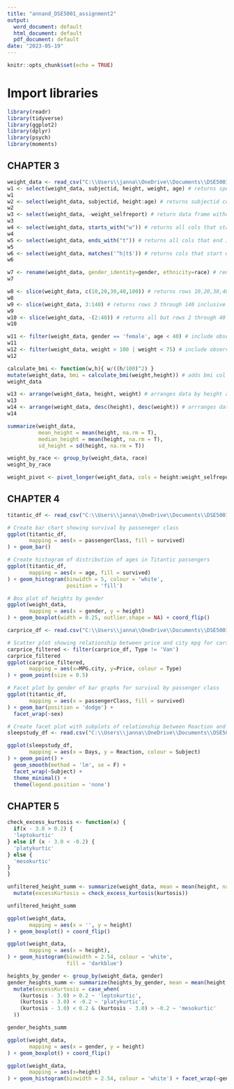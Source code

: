 ```yaml
---
title: "annand_DSE5001_assignment2"
output:
  word_document: default
  html_document: default
  pdf_document: default
date: "2023-05-19"
---
```


```r
knitr::opts_chunk$set(echo = TRUE)
```

# Import libraries
```r
library(readr)
library(tidyverse)
library(ggplot2)
library(dplyr)
library(psych)
library(moments)
```

## CHAPTER 3
```r
weight_data <- read_csv("C:\\Users\\janna\\OneDrive\\Documents\\DSE5001\\Week 2\\weight.csv")
w1 <- select(weight_data, subjectid, height, weight, age) # returns specific columns
w1
w2 <- select(weight_data, subjectid, height:age) # returns subjectid col and all cols between height and age (inclusive)
w2
w3 <- select(weight_data, -weight_selfreport) # return data frame without weight_selfreport col
w3
w4 <- select(weight_data, starts_with("w")) # returns all cols that start with w
w4
w5 <- select(weight_data, ends_with("t")) # returns all cols that end in t
w5
w6 <- select(weight_data, matches('^h|t$')) # returns cols that start with h or end in t
w6

w7 <- rename(weight_data, gender_identity=gender, ethnicity=race) # renames cols
w7

w8 <- slice(weight_data, c(10,20,30,40,100)) # returns rows 10,20,30,40,and 100
w8
w9 <- slice(weight_data, 3:140) # returns rows 3 through 140 inclusive
w9
w10 <- slice(weight_data, -(2:40)) # returns all but rows 2 through 40 inclusive
w10

w11 <- filter(weight_data, gender == 'female', age < 40) # include observations of women under 40 years old
w11
w12 <- filter(weight_data, weight > 100 | weight < 75) # include observations that are over 100 kg or under 75 kg
w12

calculate_bmi <- function(w,h){ w/((h/100)^2) }
mutate(weight_data, bmi = calculate_bmi(weight,height)) # adds bmi col using cutsom function
weight_data

w13 <- arrange(weight_data, height, weight) # arranges data by height and then weight in ascending order
w13
w14 <- arrange(weight_data, desc(height), desc(weight)) # arrranges data by height and then weight both in descending order
w14

summarize(weight_data,
          mean_height = mean(height, na.rm = T),
          median_height = mean(height, na.rm = T),
          sd_height = sd(height, na.rm = T))

weight_by_race <- group_by(weight_data, race)
weight_by_race

weight_pivot <- pivot_longer(weight_data, cols = height:weight_selfreport, names_to = 'measure_type', values_to = 'cm')

```

## CHAPTER 4
```r
titantic_df <- read_csv("C:\\Users\\janna\\OneDrive\\Documents\\DSE5001\\Week 2\\TitanicSurvival.csv")

# Create bar chart showing survival by passeneger class
ggplot(titantic_df,
       mapping = aes(x = passengerClass, fill = survived)
) + geom_bar()

# Create histogram of distribution of ages in Titantic passengers
ggplot(titantic_df,
       mapping = aes(x = age, fill = survived)
) + geom_histogram(binwidth = 5, colour = 'white', 
                   position = 'fill')

# Box plot of heights by gender
ggplot(weight_data,
       mapping = aes(x = gender, y = height)
) + geom_boxplot(width = 0.25, outlier.shape = NA) + coord_flip()

carprice_df <- read.csv("C:\\Users\\janna\\OneDrive\\Documents\\DSE5001\\Week 2\\carprice.csv")

# Scatter plot showing relationship between price and city mpg for cars that are not vans
carprice_filtered <- filter(carprice_df, Type != 'Van')
carprice_filtered
ggplot(carprice_filtered,
       mapping = aes(x=MPG.city, y=Price, colour = Type)
) + geom_point(size = 0.5)

# Facet plot by gender of bar graphs for survival by passenger class
ggplot(titantic_df,
       mapping = aes(x = passengerClass, fill = survived)
) + geom_bar(position = 'dodge') +
  facet_wrap(~sex)

# Create facet plot with subplots of relationship between Reaction and time in Days for each subject
sleepstudy_df <- read.csv("C:\\Users\\janna\\OneDrive\\Documents\\DSE5001\\Week 2\\sleepstudy.csv")

ggplot(sleepstudy_df,
       mapping = aes(x = Days, y = Reaction, colour = Subject)
) + geom_point() +
  geom_smooth(method = 'lm', se = F) +
  facet_wrap(~Subject) +
  theme_minimal() +
  theme(legend.position = 'none')
```

## CHAPTER 5
```r

check_excess_kurtosis <- function(x) {
  if(x - 3.0 > 0.2) {
  'leptokurtic'
} else if (x - 3.0 < -0.2) {
  'platykurtic'
} else {
  'mesokurtic'
}
}

unfiltered_height_summ <- summarize(weight_data, mean = mean(height, na.rm=T), median = median(height, na.rm=T), sd = sd(height, na.rm=T), mad = mad(height, na.rm=T), iqr = IQR(height), skewness = psych::skew(height), kurtosis = moments::kurtosis(height)) %>%
  mutate(excessKurtosis = check_excess_kurtosis(kurtosis))

unfiltered_height_summ

ggplot(weight_data,
       mapping = aes(x = '', y = height)
) + geom_boxplot() + coord_flip()

ggplot(weight_data,
       mapping = aes(x = height),
) + geom_histogram(binwidth = 2.54, colour = 'white',
                   fill = 'darkblue')

heights_by_gender <- group_by(weight_data, gender)
gender_heights_summ <- summarize(heights_by_gender, mean = mean(height, na.rm=T), median = median(height, na.rm=T), sd = sd(height, na.rm=T), mad = mad(height, na.rm=T), iqr = IQR(height), skewness = psych::skew(height), kurtosis = moments::kurtosis(height)) %>%
  mutate(excessKurtosis = case_when(
    (kurtosis - 3.0) > 0.2 ~ 'leptokurtic',
    (kurtosis - 3.0) < -0.2 ~ 'platykurtic',
    (kurtosis - 3.0) < 0.2 & (kurtosis - 3.0) > -0.2 ~ 'mesokurtic'
  ))

gender_heights_summ

ggplot(weight_data,
       mapping = aes(x = gender, y = height)
) + geom_boxplot() + coord_flip()

ggplot(weight_data,
       mapping = aes(x=height)
) + geom_histogram(binwidth = 2.54, colour = 'white') + facet_wrap(~gender)
```
